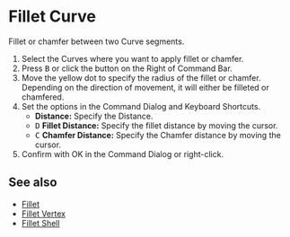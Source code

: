 
# Fillet Curve

<Reference shortcut="B" command="Fillet Curve" button="Right of Command Bar" />

Fillet or chamfer between two Curve segments.

1. Select the Curves where you want to apply fillet or chamfer.
2. Press <kbd>B</kbd> or click the button <ButtonIcon type="button-fillet" /> on the Right of Command Bar.
3. Move the yellow dot to specify the radius of the fillet or chamfer. Depending on the direction of movement, it will either be filleted or chamfered.
4. Set the options in the Command Dialog and Keyboard Shortcuts.
   - **Distance:** Specify the Distance.
   - <kbd>D</kbd> **Fillet Distance:** Specify the fillet distance by moving the cursor.
   - <kbd>C</kbd> **Chamfer Distance:** Specify the Chamfer distance by moving the cursor.
5. Confirm with OK in the Command Dialog or right-click.

<VideoPlayer fileName="fillet"/>

## See also
- [Fillet](./fillet)
- [Fillet Vertex](./fillet-vertex)
- [Fillet Shell](../solid/fillet-shell)